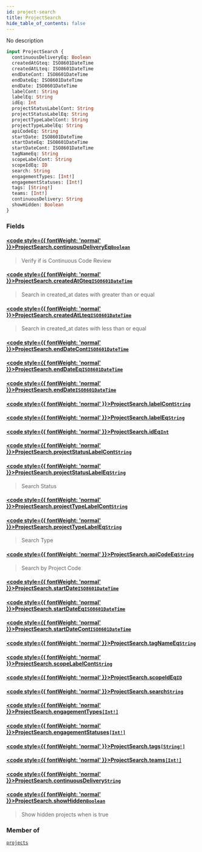 ```yaml
---
id: project-search
title: ProjectSearch
hide_table_of_contents: false
---
```








No description

```graphql
input ProjectSearch {
  continuousDeliveryEq: Boolean
  createdAtGteq: ISO8601DateTime
  createdAtLteq: ISO8601DateTime
  endDateCont: ISO8601DateTime
  endDateEq: ISO8601DateTime
  endDate: ISO8601DateTime
  labelCont: String
  labelEq: String
  idEq: Int
  projectStatusLabelCont: String
  projectStatusLabelEq: String
  projectTypeLabelCont: String
  projectTypeLabelEq: String
  apiCodeEq: String
  startDate: ISO8601DateTime
  startDateEq: ISO8601DateTime
  startDateCont: ISO8601DateTime
  tagNameEq: String
  scopeLabelCont: String
  scopeIdEq: ID
  search: String
  engagementTypes: [Int!]
  engagementStatuses: [Int!]
  tags: [String!]
  teams: [Int!]
  continuousDelivery: String
  showHidden: Boolean
}
```


### Fields

#### [<code style={{ fontWeight: 'normal' }}>ProjectSearch.<b>continuousDeliveryEq</b></code>](#)<Bullet />[`Boolean`](/api/graphql/documentation/scalars/boolean) <Badge class="secondary" text="scalar"/>
> Verify if is Continuous Code Review
> 

#### [<code style={{ fontWeight: 'normal' }}>ProjectSearch.<b>createdAtGteq</b></code>](#)<Bullet />[`ISO8601DateTime`](/api/graphql/documentation/scalars/iso8601-date-time) <Badge class="secondary" text="scalar"/>
> Search in created_at dates with greater than or equal
> 

#### [<code style={{ fontWeight: 'normal' }}>ProjectSearch.<b>createdAtLteq</b></code>](#)<Bullet />[`ISO8601DateTime`](/api/graphql/documentation/scalars/iso8601-date-time) <Badge class="secondary" text="scalar"/>
> Search in created_at dates with less than or equal
> 

#### [<code style={{ fontWeight: 'normal' }}>ProjectSearch.<b>endDateCont</b></code>](#)<Bullet />[`ISO8601DateTime`](/api/graphql/documentation/scalars/iso8601-date-time) <Badge class="secondary" text="scalar"/>
> 
> 

#### [<code style={{ fontWeight: 'normal' }}>ProjectSearch.<b>endDateEq</b></code>](#)<Bullet />[`ISO8601DateTime`](/api/graphql/documentation/scalars/iso8601-date-time) <Badge class="secondary" text="scalar"/>
> 
> 

#### [<code style={{ fontWeight: 'normal' }}>ProjectSearch.<b>endDate</b></code>](#)<Bullet />[`ISO8601DateTime`](/api/graphql/documentation/scalars/iso8601-date-time) <Badge class="secondary" text="scalar"/>
> 
> 

#### [<code style={{ fontWeight: 'normal' }}>ProjectSearch.<b>labelCont</b></code>](#)<Bullet />[`String`](/api/graphql/documentation/scalars/string) <Badge class="secondary" text="scalar"/>
> 
> 

#### [<code style={{ fontWeight: 'normal' }}>ProjectSearch.<b>labelEq</b></code>](#)<Bullet />[`String`](/api/graphql/documentation/scalars/string) <Badge class="secondary" text="scalar"/>
> 
> 

#### [<code style={{ fontWeight: 'normal' }}>ProjectSearch.<b>idEq</b></code>](#)<Bullet />[`Int`](/api/graphql/documentation/scalars/int) <Badge class="secondary" text="scalar"/>
> 
> 

#### [<code style={{ fontWeight: 'normal' }}>ProjectSearch.<b>projectStatusLabelCont</b></code>](#)<Bullet />[`String`](/api/graphql/documentation/scalars/string) <Badge class="secondary" text="scalar"/>
> 
> 

#### [<code style={{ fontWeight: 'normal' }}>ProjectSearch.<b>projectStatusLabelEq</b></code>](#)<Bullet />[`String`](/api/graphql/documentation/scalars/string) <Badge class="secondary" text="scalar"/>
> Search Status
> 

#### [<code style={{ fontWeight: 'normal' }}>ProjectSearch.<b>projectTypeLabelCont</b></code>](#)<Bullet />[`String`](/api/graphql/documentation/scalars/string) <Badge class="secondary" text="scalar"/>
> 
> 

#### [<code style={{ fontWeight: 'normal' }}>ProjectSearch.<b>projectTypeLabelEq</b></code>](#)<Bullet />[`String`](/api/graphql/documentation/scalars/string) <Badge class="secondary" text="scalar"/>
> Search Type
> 

#### [<code style={{ fontWeight: 'normal' }}>ProjectSearch.<b>apiCodeEq</b></code>](#)<Bullet />[`String`](/api/graphql/documentation/scalars/string) <Badge class="secondary" text="scalar"/>
> Search by Project Code
> 

#### [<code style={{ fontWeight: 'normal' }}>ProjectSearch.<b>startDate</b></code>](#)<Bullet />[`ISO8601DateTime`](/api/graphql/documentation/scalars/iso8601-date-time) <Badge class="secondary" text="scalar"/>
> 
> 

#### [<code style={{ fontWeight: 'normal' }}>ProjectSearch.<b>startDateEq</b></code>](#)<Bullet />[`ISO8601DateTime`](/api/graphql/documentation/scalars/iso8601-date-time) <Badge class="secondary" text="scalar"/>
> 
> 

#### [<code style={{ fontWeight: 'normal' }}>ProjectSearch.<b>startDateCont</b></code>](#)<Bullet />[`ISO8601DateTime`](/api/graphql/documentation/scalars/iso8601-date-time) <Badge class="secondary" text="scalar"/>
> 
> 

#### [<code style={{ fontWeight: 'normal' }}>ProjectSearch.<b>tagNameEq</b></code>](#)<Bullet />[`String`](/api/graphql/documentation/scalars/string) <Badge class="secondary" text="scalar"/>
> 
> 

#### [<code style={{ fontWeight: 'normal' }}>ProjectSearch.<b>scopeLabelCont</b></code>](#)<Bullet />[`String`](/api/graphql/documentation/scalars/string) <Badge class="secondary" text="scalar"/>
> 
> 

#### [<code style={{ fontWeight: 'normal' }}>ProjectSearch.<b>scopeIdEq</b></code>](#)<Bullet />[`ID`](/api/graphql/documentation/scalars/id) <Badge class="secondary" text="scalar"/>
> 
> 

#### [<code style={{ fontWeight: 'normal' }}>ProjectSearch.<b>search</b></code>](#)<Bullet />[`String`](/api/graphql/documentation/scalars/string) <Badge class="secondary" text="scalar"/>
> 
> 

#### [<code style={{ fontWeight: 'normal' }}>ProjectSearch.<b>engagementTypes</b></code>](#)<Bullet />[`[Int!]`](/api/graphql/documentation/scalars/int) <Badge class="secondary" text="list"/> <Badge class="secondary" text="scalar"/>
> 
> 

#### [<code style={{ fontWeight: 'normal' }}>ProjectSearch.<b>engagementStatuses</b></code>](#)<Bullet />[`[Int!]`](/api/graphql/documentation/scalars/int) <Badge class="secondary" text="list"/> <Badge class="secondary" text="scalar"/>
> 
> 

#### [<code style={{ fontWeight: 'normal' }}>ProjectSearch.<b>tags</b></code>](#)<Bullet />[`[String!]`](/api/graphql/documentation/scalars/string) <Badge class="secondary" text="list"/> <Badge class="secondary" text="scalar"/>
> 
> 

#### [<code style={{ fontWeight: 'normal' }}>ProjectSearch.<b>teams</b></code>](#)<Bullet />[`[Int!]`](/api/graphql/documentation/scalars/int) <Badge class="secondary" text="list"/> <Badge class="secondary" text="scalar"/>
> 
> 

#### [<code style={{ fontWeight: 'normal' }}>ProjectSearch.<b>continuousDelivery</b></code>](#)<Bullet />[`String`](/api/graphql/documentation/scalars/string) <Badge class="secondary" text="scalar"/>
> 
> 

#### [<code style={{ fontWeight: 'normal' }}>ProjectSearch.<b>showHidden</b></code>](#)<Bullet />[`Boolean`](/api/graphql/documentation/scalars/boolean) <Badge class="secondary" text="scalar"/>
> Show hidden projects when is true
> 



### Member of

[`projects`](/api/graphql/documentation/queries/projects)  <Badge class="secondary" text="query"/>



